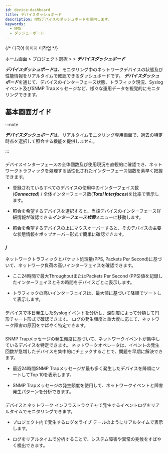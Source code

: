 ```yaml
---
id: device-dashboard
title: デバイスダッシュボード
description: NMSデバイスのダッシュボードを案内します。
keywords:
  - NMS
  - ダッシューボード
---
```


{/* 다국어 이미지 미작업 */}

ホーム画面 &gt; プロジェクト選択 &gt; <Cmdname sid="side_dashboard" className="uitext" /> &gt; ***デバイスダッシュボード***

***デバイスダッシュボード***は、モニタリング中のネットワークデバイスの状態及び性能情報をリアルタイムで確認できるダッシュボードです。 ***デバイスダッシュボード***を通じて、デバイスのインターフェース状態、トラフィック現況、Syslogイベント及びSNMP Trapメッセージなど、様々な運用データを視覚的にモニタリングできます。

## 基本画面ガイド

<ImgLang img="nms-device-dashboard.png" desc="デバイスダッシュボード" />

:::note 

***デバイスダッシュボード***は、リアルタイムモニタリング専用画面で、過去の特定時点を選択して照会する機能を提供しません。

:::

### <Cmdname sid="TTL09011" className="uitext" />

デバイスインターフェースの全体個数及び使用現況を直観的に確認でき、ネットワークトラフィックを処理する活性化されたインターフェース個数を素早く把握できます。 

- 登録されているすべてのデバイスの使用中のインターフェイス数(***Connected***) / 全体インターフェース数(***Total Interfaces***)を比率で表示します。

- 照会を希望するデバイスを選択すると、当該デバイスのインターフェース詳細情報が確認できる***インターフェース状態***メニューに移動します。

- 照会を希望するデバイスの上にマウスオーバーすると、そのデバイスの主要な状態情報をポップオーバー形式で簡単に確認できます。 

### <Cmdname sid="TTL09007" className="uitext" /> / <Cmdname sid="TTL09008" className="uitext" />

ネットワークトラフィックとパケット処理量(PPS, Packets Per Second)に基づいて、ネットワーク負荷の高いインターフェイスを確認できます。 

- ここ24時間で最大ThroughputまたはPackets Per Second (PPS)値を記録したインターフェイスとその時間をデバイスごとに表示します。

- トラフィックの高いインターフェイスは、最大値に基づいて降順でソートして表示します。

### <Cmdname sid="TTL08967" className="uitext" />

デバイスで本日発生したSyslogイベントを分析し、深刻度によって分類して円形チャート形式で確認できます。 ログの発生頻度と重大度に応じて、ネットワーク障害の原因をすばやく特定できます。

### <Cmdname sid="TTL08976" className="uitext" />

SNMP Trapメッセージの発生頻度に基づいて、ネットワークイベントが集中しているデバイスを特定できます。 ネットワークオペレータは、イベントの発生回数が急増したデバイスを集中的にチェックすることで、問題を早期に解決できます。

- 最近24時間SNMP Trapメッセージが最も多く発生したデバイスを降順にソートしてTop 10を表示します。

- SNMP Trapメッセージの発生頻度を使用して、ネットワークイベントと障害発生パターンを分析できます。

### <Cmdname sid="realtime_log_event" className="uitext" />

デバイスとネットワーク インフラストラクチャで発生するイベントログをリアルタイムでモニタリングできます。

- プロジェクト内で発生するログをライブ テールのようにリアルタイムで表示します。

- ログをリアルタイムで分析することで、システム障害や異常の兆候をすばやく検出できます。
